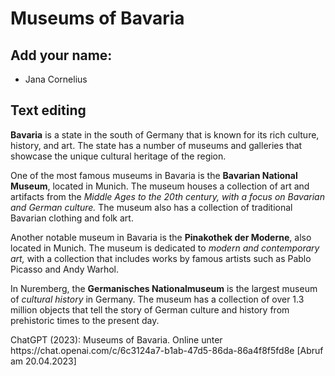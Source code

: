 # Museums of Bavaria

## Add your name:

* Jana Cornelius

## Text editing

**Bavaria** is a state in the south of Germany that is known for its rich culture, history, and art. The state has a number of museums and galleries that showcase the unique cultural heritage of the region.  
  
One of the most famous museums in Bavaria is the **Bavarian National Museum**, located in Munich. The museum houses a collection of art and artifacts from the *Middle Ages to the 20th century, with a focus on Bavarian and German culture.* The museum also has a collection of traditional Bavarian clothing and folk art.  
  
Another notable museum in Bavaria is the **Pinakothek der Moderne**, also located in Munich. The museum is dedicated to *modern and contemporary art,* with a collection that includes works by famous artists such as Pablo Picasso and Andy Warhol.  
  
In Nuremberg, the **Germanisches Nationalmuseum** is the largest museum of *cultural history* in Germany. The museum has a collection of over 1.3 million objects that tell the story of German culture and history from prehistoric times to the present day.  
  
ChatGPT (2023): Museums of Bavaria. Online unter https://chat.openai.com/c/6c3124a7-b1ab-47d5-86da-86a4f8f5fd8e [Abruf am 20.04.2023]



